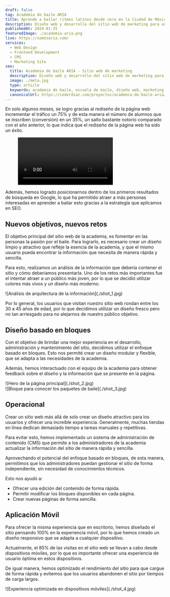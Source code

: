 ```yaml
---
draft: false
tag: Academia de baile ARIA
title: Aprende a bailar ritmos latinos desde cero en la Ciudad de México
description: Diseño web y desarrollo del sitio web de marketing para una academia de baile en Ciudad de México. El sitio web está diseñado y optimizado para SEO con el objetivo de atraer tráfico y convertir a nuevos alumnos.
publishedAt: 2024-01-25
featuredImage: ./academia-aria.png
live: https://somosaria.com/
services:
  - Web Design
  - Frontend Development
  - CMS
  - Marketing Site
seo:
  title: Academia de baile ARIA - Sitio web de marketing
  description: Diseño web y desarrollo del sitio web de marketing para una academia de baile en Ciudad de México. El sitio web está diseñado y optimizado con SEO para atraer tráfico y convertir a nuevos alumnos.
  image: ./meta.jpg
  type: article
  keywords: academia de baile, escuela de baile, diseño web, marketing site, sitio web de marketing, landing pages, sitio web con cms, sitio web responsivo, sitio web optimizado para seo
  canonicalUrl: https://coderdiaz.com/proyectos/academia-de-baile-aria/
---
```


En solo algunos meses, se logro gracías al rediseño de la página web incrementar el tráfico un 75% y de esta manera el número de alumnos que se inscriben (conversión) en un 35%, un salto bastante notorio comparado con el año anterior, lo que indica que el rediseño de la página web ha sido un éxito.

<figure class="h-auto w-full">
  <video class="m-auto rounded-lg bg-background" loop controls autoplay src={WebsiteVideo} />
</figure>

Además, hemos logrado posicionarnos dentro de los primeros resultados de búsqueda en Google, lo que ha permitido atraer a más personas interesadas en aprender a bailar esto gracias a la estrategía que aplicamos en SEO.

## Nuevos objetivos, nuevos retos

El objetivo principal del sitio web de la academia, es fomentar en las personas la pasión por el baile. Para lograrlo, es necesario crear un diseño limpio y atractivo que refleje la esencia de la academia, y que el mismo usuario pueda encontrar la información que necesita de manera rápida y sencilla.

<Quote
  content="Buscamos acercar el baile a más personas, haciendo de este un estilo de vida."
  avatar={BeckyAvatar}
  avatarAlt="Avatar de Abigail Meza"
  author="Abigail Meza"
  jobTitle="Directora Academia de baile ARIA"
/>

Para esto, realizamos un análisis de la información que debería contener el sitio y cómo deberiamos presentarla. Uno de los retos más importantes fue el intentar atraer a un público más joven, por lo que se decidió utilizar colores más vivos y un diseño más moderno.

<div class="flex flex-col gap-4 not-prose md:-mx-10 my-6 md:my-12">
  ![Análisis de arquitectura de la información](./shot_1.jpg)
</div>

Por lo general, los usuarios que visitan nuestro sitio web rondan entre los 30 a 45 años de edad, por lo que decidimos utilizar un diseño fresco pero no tan arriesgado para no alejarnos de nuestro público objetivo.

## Diseño basado en bloques

Con el objetivo de brindar una mejor experiencia en el desarrollo, administración y mantenimiento del sitio, decidimos utilizar el enfoque basado en bloques. Esto nos permité crear un diseño modular y flexible, que se adapta a las necesidades de la academia.

Además, hemos interactuado con el equipo de la academia para obtener feedback sobre el diseño y la información que se presente en la página.

<div class="flex flex-col gap-4 not-prose md:-mx-10 my-6 md:my-12">
  <div class="relative">
    ![Hero de la página principal](./shot_2.jpg)
  </div>
  <div class="relative">
    ![Bloque para conocer los paquetes de baile](./shot_3.jpg)
  </div>
</div>

<Separator />

## Operacional

Crear un sitio web más allá de solo crear un diseño atractivo para los usuarios y ofrecer una increíble experiencia. Generalmente, muchas tiendas en línea dedican demasiado tiempo a tareas manuales y repetitivas.

Para evitar esto, hemos implementado un sistema de administración de contenido (CMS) que permite a los administradores de la academia actualizar la información del sitio de manera rápida y sencilla.

Aprovechando el potencial del enfoque basado en bloques, de esta manera, permitimos que los administradores puedan gestionar el sitio de forma independiente, sin necesidad de conocimientos técnicos.

Esto nos ayudó a:

- Ofrecer una edición del contenido de forma rápida.
- Permitir modificar los bloques disponibles en cada página.
- Crear nuevas páginas de forma sencilla.

<Separator />

## Aplicación Móvil

Para ofrecer la misma experiencia que en escritorio, hemos diseñado el sitio pensando 100% en la experiencia móvil, por lo que hemos creado un diseño responsivo que se adapta a cualquier dispositivo.

Actualmente, el 85% de las visitas en el sitio web se llevan a cabo desde dispositivos móviles, por lo que es importante ofrecer una experiencia de usuario óptima en estos dispositivos.

De igual manera, hemos optimizado el rendimiento del sitio para que cargue de forma rápida y evitemos que los usuarios abandonen el sitio por tiempos de carga largos.

<div class="flex flex-col gap-4 not-prose md:-mx-10 my-6 md:my-12">
  ![Experiencia optimizada en dispositivos móviles](./shot_4.jpg)
</div>
